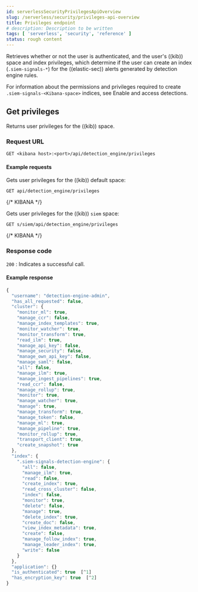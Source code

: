 ```yaml
---
id: serverlessSecurityPrivilegesApiOverview
slug: /serverless/security/privileges-api-overview
title: Privileges endpoint
# description: Description to be written
tags: [ 'serverless', 'security', 'reference' ]
status: rough content
---
```



<RoughContent />

<div id="privileges-api-overview"></div>

Retrieves whether or not the user is authenticated, and the user's ((kib)) space
and index privileges, which determine if the user can create an index
(`.siem-signals-*`) for the ((elastic-sec)) alerts generated by detection engine rules.

For information about the permissions and privileges required to create
`.siem-signals-<Kibana-space>` indices, see <DocLink id="serverlessSecurityDetectionsPermissionsSection" section="enable-and-access-detections">Enable and access detections</DocLink>.

## Get privileges

Returns user privileges for the ((kib)) space.

### Request URL

`GET <kibana host>:<port>/api/detection_engine/privileges`

#### Example requests

Gets user privileges for the ((kib)) default space:

```console
GET api/detection_engine/privileges
```
{/* KIBANA */}

Gets user privileges for the ((kib)) `siem` space:

```console
GET s/siem/api/detection_engine/privileges
```
{/* KIBANA */}

### Response code

`200` 
    : Indicates a successful call.

#### Example response

```js
{
  "username": "detection-engine-admin",
  "has_all_requested": false,
  "cluster": {
    "monitor_ml": true,
    "manage_ccr": false,
    "manage_index_templates": true,
    "monitor_watcher": true,
    "monitor_transform": true,
    "read_ilm": true,
    "manage_api_key": false,
    "manage_security": false,
    "manage_own_api_key": false,
    "manage_saml": false,
    "all": false,
    "manage_ilm": true,
    "manage_ingest_pipelines": true,
    "read_ccr": false,
    "manage_rollup": true,
    "monitor": true,
    "manage_watcher": true,
    "manage": true,
    "manage_transform": true,
    "manage_token": false,
    "manage_ml": true,
    "manage_pipeline": true,
    "monitor_rollup": true,
    "transport_client": true,
    "create_snapshot": true
  },
  "index": {
    ".siem-signals-detection-engine": {
      "all": false,
      "manage_ilm": true,
      "read": false,
      "create_index": true,
      "read_cross_cluster": false,
      "index": false,
      "monitor": true,
      "delete": false,
      "manage": true,
      "delete_index": true,
      "create_doc": false,
      "view_index_metadata": true,
      "create": false,
      "manage_follow_index": true,
      "manage_leader_index": true,
      "write": false
    }
  },
  "application": {}
  "is_authenticated": true  [^1]
  "has_encryption_key": true  [^2]
}
```
[^1]: Indicates whether the user can log in to the ((es)) deployment.
[^2]: Indicates whether the
<DocLink id="serverlessSecurityDetectionEngineOverview" section="detections-configuration-and-index-privilege-prerequisites">`xpack.encryptedSavedObjects.encryptionKey`</DocLink> is
set.

